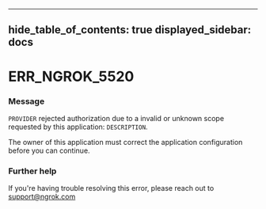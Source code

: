 

---
hide_table_of_contents: true
displayed_sidebar: docs
---


# ERR_NGROK_5520

### Message
`PROVIDER` rejected authorization due to a invalid or unknown scope requested by this application: `DESCRIPTION`.

The owner of this application must correct the application configuration before you can continue.

<ErrorDetails error="err_ngrok_5520" />



### Further help
If you're having trouble resolving this error, please reach out to [support@ngrok.com](mailto:support@ngrok.com?subject=Help%20with%20ERR_NGROK_5520)

